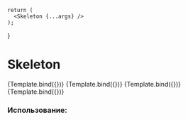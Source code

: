 
<Meta
    title="Skeleton"
    component={Skeleton}
/>

    return (
      <Skeleton {...args} />
    );
}

# Skeleton


<Canvas isColumn>
  <Story name="Base" args={{}}>
    {Template.bind({})}
  </Story>
  <Story name="With Animation" args={{animation: true}}>
    {Template.bind({})}
  </Story>
  <Story name="With Rows" args={{animation: true, rows: 3}}>
    {Template.bind({})}
  </Story>
  <Story name="With Custom Dimensions" args={{animation: true, width: "400px", height: "300px"}}>
    {Template.bind({})}
  </Story>
</Canvas>

<ArgsTable of={Skeleton} />

### Использование:

